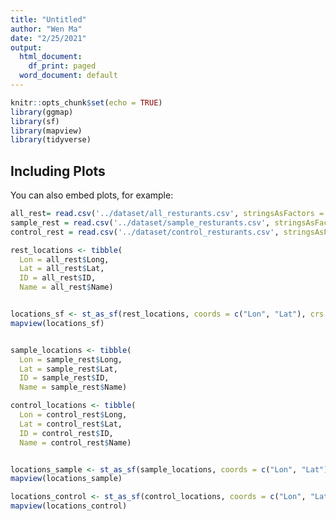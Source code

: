 ```yaml
---
title: "Untitled"
author: "Wen Ma"
date: "2/25/2021"
output:
  html_document:
    df_print: paged
  word_document: default
---
```


```r
knitr::opts_chunk$set(echo = TRUE)
library(ggmap)
library(sf)
library(mapview)
library(tidyverse)
```


## Including Plots

You can also embed plots, for example:

```r
all_rest= read.csv('../dataset/all_resturants.csv', stringsAsFactors = FALSE)
sample_rest = read.csv('../dataset/sample_resturants.csv', stringsAsFactors = FALSE)
control_rest = read.csv('../dataset/control_resturants.csv', stringsAsFactors = FALSE)

rest_locations <- tibble(
  Lon = all_rest$Long, 
  Lat = all_rest$Lat, 
  ID = all_rest$ID, 
  Name = all_rest$Name)


locations_sf <- st_as_sf(rest_locations, coords = c("Lon", "Lat"), crs = 4326)
mapview(locations_sf)


sample_locations <- tibble(
  Lon = sample_rest$Long, 
  Lat = sample_rest$Lat, 
  ID = sample_rest$ID, 
  Name = sample_rest$Name)

control_locations <- tibble(
  Lon = control_rest$Long, 
  Lat = control_rest$Lat, 
  ID = control_rest$ID, 
  Name = control_rest$Name)


locations_sample <- st_as_sf(sample_locations, coords = c("Lon", "Lat"), crs = 4326)
mapview(locations_sample)

locations_control <- st_as_sf(control_locations, coords = c("Lon", "Lat"), crs = 4326)
mapview(locations_control)

```

